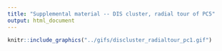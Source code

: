 ```yaml
---
title: "Supplemental material -- DIS cluster, radial tour of PC5"
output: html_document
---
```


```r
knitr::include_graphics("../gifs/discluster_radialtour_pc1.gif")
```
